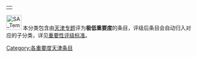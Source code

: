 {| align="right"
|{{Wikipedia:天津专题/状态图表}}
|}
[[File:SA_Temple_of_Heaven.jpg|40px]]
本分类包含由[[Wikipedia:天津专题|天津专题]]评为'''极低重要度'''的条目，评级后条目会自动归入对应的子分类，详见[[Wikipedia:天津专题/评级#评级指南|重要性评级标准]]。

{{cat importance|topic=天津|sort=天津|importance=极低}}

{{CategoryTOC}}
[[Category:各重要度天津条目|Category:各重要度天津条目]]